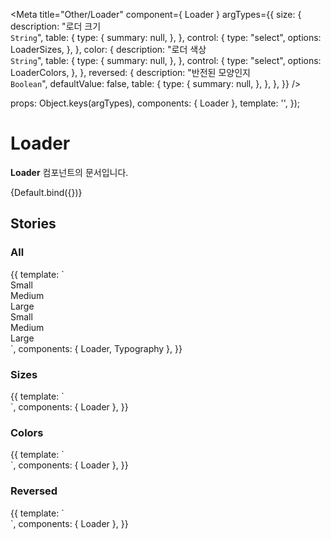 
<Meta
  title="Other/Loader"
  component={ Loader }
  argTypes={{
      size: {
        description: "로더 크기<br/>`String`",
        table: {
          type: {
            summary: null,
          },
        },
        control: {
          type: "select",
          options: LoaderSizes,
        },
      },
      color: {
        description: "로더 색상<br/>`String`",
        table: {
          type: {
            summary: null,
          },
        },
        control: {
          type: "select",
          options: LoaderColors,
        },
      },
      reversed: {
        description: "반전된 모양인지<br/>`Boolean`",
        defaultValue: false,
        table: {
          type: {
            summary: null,
          },
        },
      },
  }}
/>

  props: Object.keys(argTypes),
  components: { Loader },
  template:
    '<Loader :color="color" :size="size" :reversed="reversed"/>',
});

# Loader

**Loader** 컴포넌트의 문서입니다.

<Story name="Default" height="100px">
  {Default.bind({})}
</Story>

<ArgsTable story="Default" />

## Stories

### All
<Canvas>
    <Story name="All" height="100px">
        {{
            template: `
            <div>
                <div>
                    <!--small-->
                    <div>
                        <Typography type="body1" style="margin-bottom: 10px">Small</Typography>
                        <div style="display: flex; flex-wrap: wrap;">
                            <Loader size="small"></Loader>
                            <Loader size="small" color="success"></Loader>
                            <Loader size="small" color="primary"></Loader>
                        </div>
                    </div>
                    <!--medium-->
                    <div>
                        <Typography type="body1" style="margin-bottom: 10px">Medium</Typography>
                        <div style="display: flex; flex-wrap: wrap;">
                            <Loader></Loader>
                            <Loader color="success"></Loader>
                            <Loader color="primary"></Loader>
                        </div>
                    </div>
                    <!--large-->
                    <div>
                        <Typography type="body1" style="margin-bottom: 10px">Large</Typography>
                        <div style="display: flex; flex-wrap: wrap;">
                            <Loader size="large"></Loader>
                            <Loader size="large" color="success"></Loader>
                            <Loader size="large" color="primary"></Loader>
                        </div>
                    </div>
                </div>
                <div>
                    <!--small-->
                    <div>
                        <Typography type="body1" style="margin-bottom: 10px">Small</Typography>
                        <div style="display: flex; flex-wrap: wrap;">
                            <Loader size="small" reversed></Loader>
                            <Loader size="small" color="success" reversed></Loader>
                            <Loader size="small" color="primary" reversed></Loader>
                        </div>
                    </div>
                    <!--medium-->
                    <div>
                        <Typography type="body1" style="margin-bottom: 10px">Medium</Typography>
                        <div style="display: flex; flex-wrap: wrap;">
                            <Loader reversed></Loader>
                            <Loader color="success" reversed></Loader>
                            <Loader color="primary" reversed></Loader>
                        </div>
                    </div>
                    <!--large-->
                    <div>
                        <Typography type="body1" style="margin-bottom: 10px">Large</Typography>
                        <div style="display: flex; flex-wrap: wrap;">
                            <Loader size="large" reversed></Loader>
                            <Loader size="large" color="success" reversed></Loader>
                            <Loader size="large" color="primary" reversed></Loader>
                        </div>
                    </div>
                </div>
            </div>
            `,
             components: { Loader, Typography },
        }}
    </Story>
</Canvas>

### Sizes
<Canvas>
    <Story name="Sizes" height="100px">
        {{
            template: `
            <div>
                <div>
                    <div>
                        <div style="display: flex; flex-wrap: wrap;">
                            <Loader size="small"></Loader>
                            <Loader></Loader>
                            <Loader size="large"></Loader>
                        </div>
                    </div>
                </div>
            </div>
            `,
             components: { Loader },
        }}
    </Story>
</Canvas>

### Colors
<Canvas>
    <Story name="Colors" height="100px">
        {{
            template: `
            <div>
                <div>
                    <div>
                        <div style="display: flex; flex-wrap: wrap;">
                            <Loader></Loader>
                            <Loader color="primary"></Loader>
                            <Loader color="success"></Loader>
                        </div>
                    </div>
                </div>
            </div>
            `,
             components: { Loader },
        }}
    </Story>
</Canvas>

### Reversed
<Canvas>
    <Story name="Reversed" height="100px">
        {{
            template: `
            <div>
                <div>
                    <div>
                        <div style="display: flex; flex-wrap: wrap;">
                            <Loader reversed></Loader>
                            <Loader color="primary" reversed></Loader>
                            <Loader color="success" reversed></Loader>
                        </div>
                    </div>
                </div>
            </div>
            `,
             components: { Loader },
        }}
    </Story>
</Canvas>
